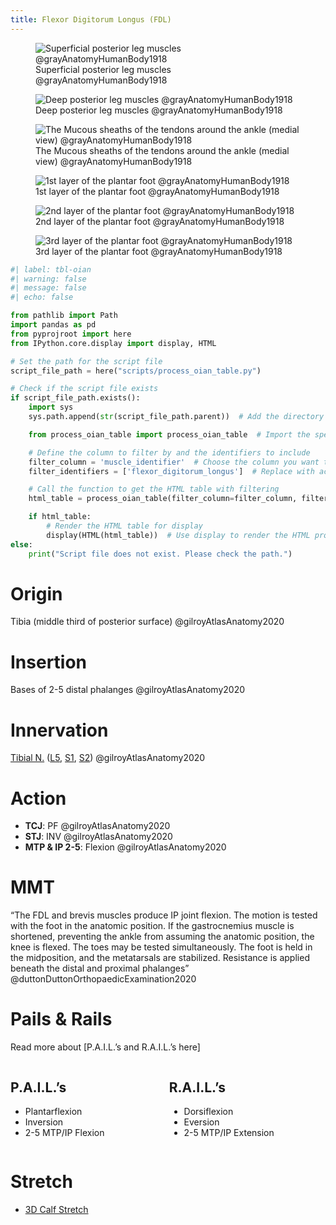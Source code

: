 ```yaml
---
title: Flexor Digitorum Longus (FDL)
---
```


:::{layout-ncol="2"}
![Superficial posterior leg muscles @grayAnatomyHumanBody1918](/The Archive/Images/Gray anatomy 1918 images/Myology/image438 Muscles of the back of the leg. Superficial layer.gif)

![Deep posterior leg muscles @grayAnatomyHumanBody1918](/The Archive/Images/Gray anatomy 1918 images/Myology/image439 Muscles of the back of the leg. Deep layer.gif)

![The Mucous sheaths of the tendons around the ankle (medial view) @grayAnatomyHumanBody1918](/The Archive/Images/Gray anatomy 1918 images/Myology/image442 The mucous sheaths of the tendons around the ankle. Medial aspect.gif)
:::

:::{layout-ncol="3"}

![1st layer of the plantar foot @grayAnatomyHumanBody1918](/The Archive/Images/Gray anatomy 1918 images/Myology/image443 Muscles of the sole of the foot. First layer.gif)

![2nd layer of the plantar foot @grayAnatomyHumanBody1918](/The Archive/Images/Gray anatomy 1918 images/Myology/image444 Muscles of the sole of the foot. Second layer.gif)

![3rd layer of the plantar foot @grayAnatomyHumanBody1918](/The Archive/Images/Gray anatomy 1918 images/Myology/image445 Muscles of the sole of the foot. Third layer.gif)

:::


```python
#| label: tbl-oian
#| warning: false
#| message: false
#| echo: false

from pathlib import Path
import pandas as pd
from pyprojroot import here
from IPython.core.display import display, HTML

# Set the path for the script file
script_file_path = here("scripts/process_oian_table.py")

# Check if the script file exists
if script_file_path.exists():
    import sys
    sys.path.append(str(script_file_path.parent))  # Add the directory of the script to the system path

    from process_oian_table import process_oian_table  # Import the specific function

    # Define the column to filter by and the identifiers to include
    filter_column = 'muscle_identifier'  # Choose the column you want to filter by
    filter_identifiers = ['flexor_digitorum_longus']  # Replace with actual identifiers you want to include

    # Call the function to get the HTML table with filtering
    html_table = process_oian_table(filter_column=filter_column, filter_identifiers=filter_identifiers)

    if html_table:
        # Render the HTML table for display
        display(HTML(html_table))  # Use display to render the HTML properly
else:
    print("Script file does not exist. Please check the path.")

```



# Origin {#origin}
Tibia (middle third of posterior surface) @gilroyAtlasAnatomy2020

# Insertion {#insertion}
Bases of 2-5 distal phalanges @gilroyAtlasAnatomy2020

# Innervation {#innervation}
[Tibial N.]({{< var ref-tibial-nerve.path >}}) ([L5]({{< var ref-nerve-root.l5 >}}), [S1]({{< var ref-nerve-root.s1 >}}), [S2]({{< var ref-nerve-root.s2 >}})) @gilroyAtlasAnatomy2020


# Action {#action}

- **TCJ**: PF @gilroyAtlasAnatomy2020
- **STJ**: INV @gilroyAtlasAnatomy2020
- **MTP & IP 2-5**: Flexion @gilroyAtlasAnatomy2020


# MMT

"The FDL and brevis muscles produce IP joint flexion. The motion is tested with the foot in the anatomic position. If the gastrocnemius muscle is shortened, preventing the ankle from assuming the anatomic position, the knee is flexed. The toes may be tested simultaneously. The foot is held in the midposition, and the metatarsals are stabilized. Resistance is applied beneath the distal and proximal phalanges" @duttonDuttonOrthopaedicExamination2020 


# Pails & Rails {#pails-rails}

Read more about [P.A.I.L.'s and R.A.I.L.'s here]

::: {.columns}
::: {.column}
## P.A.I.L.'s

- Plantarflexion
- Inversion
- 2-5 MTP/IP Flexion

:::
::: {.column}
## R.A.I.L.'s

- Dorsiflexion
- Eversion
- 2-5 MTP/IP Extension

:::
:::


# Stretch {#stretch}

- [3D Calf Stretch]({{< var ref-3d-calf-stretch.path >}})